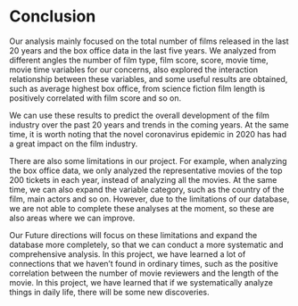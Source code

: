 # Conclusion

Our analysis mainly focused on the total number of films released in the last 20 years and the box office data in the last five years. We analyzed from different angles the number of film type, film score, score, movie time, movie time variables for our concerns, also explored the interaction relationship between these variables, and some useful results are obtained, such as average highest box office, from science fiction film length is positively correlated with film score and so on.

We can use these results to predict the overall development of the film industry over the past 20 years and trends in the coming years. At the same time, it is worth noting that the novel coronavirus epidemic in 2020 has had a great impact on the film industry.


There are also some limitations in our project. For example, when analyzing the box office data, we only analyzed the representative movies of the top 200 tickets in each year, instead of analyzing all the movies. At the same time, we can also expand the variable category, such as the country of the film, main actors and so on. However, due to the limitations of our database, we are not able to complete these analyses at the moment, so these are also areas where we can improve. 

Our Future directions will focus on these limitations and expand the database more completely, so that we can conduct a more systematic and comprehensive analysis.
In this project, we have learned a lot of connections that we haven't found in ordinary times, such as the positive correlation between the number of movie reviewers and the length of the movie. In this project, we have learned that if we systematically analyze things in daily life, there will be some new discoveries.
